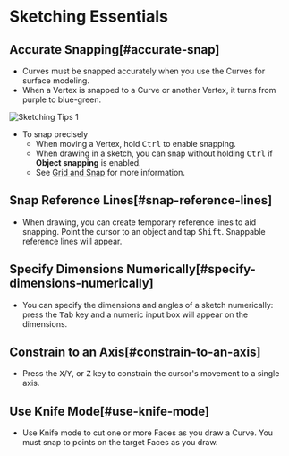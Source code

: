 
# Sketching Essentials

## Accurate Snapping[#accurate-snap]

- Curves must be snapped accurately when you use the Curves for surface modeling.
- When a Vertex is snapped to a Curve or another Vertex, it turns from purple to blue-green.

![Sketching Tips 1](/img/sketching-tips-1.png)

- To snap precisely
    - When moving a Vertex, hold <kbd>Ctrl</kbd> to enable snapping.
    - When drawing in a sketch, you can snap without holding <kbd>Ctrl</kbd> if **Object snapping** is enabled.
    - See [Grid and Snap](/plasticity-essentials/grid-and-snap) for more information.

## Snap Reference Lines[#snap-reference-lines]

- When drawing, you can create temporary reference lines to aid snapping. Point the cursor to an object and tap <kbd>Shift</kbd>. Snappable reference lines will appear.

<VideoPlayer fileName="sketching-tips-2"/>

## Specify Dimensions Numerically[#specify-dimensions-numerically]

- You can specify the dimensions and angles of a sketch numerically: press the <kbd>Tab</kbd> key and a numeric input box will appear on the dimensions. 

<VideoPlayer fileName="sketching-tips-3"/>

## Constrain to an Axis[#constrain-to-an-axis]

- Press the <kbd>X</kbd>/<kbd>Y</kbd>, or <kbd>Z</kbd> key to constrain the cursor's movement to a single axis.

<VideoPlayer fileName="sketching-tips-4"/>

## Use Knife Mode[#use-knife-mode]

- Use Knife mode to cut one or more Faces as you draw a Curve. You must snap to points on the target Faces as you draw. 

<VideoPlayer fileName="sketching-tips-5"/>
